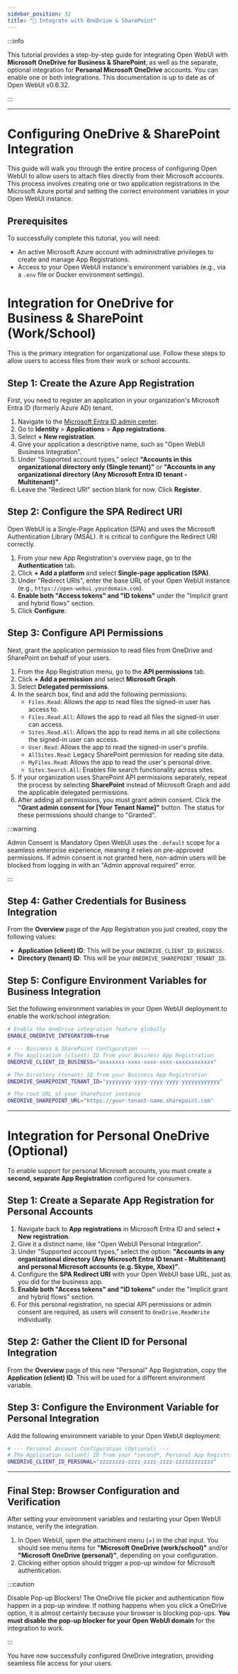 ```yaml
---
sidebar_position: 32
title: "📁 Integrate with OneDrive & SharePoint"
---
```


:::info

This tutorial provides a step-by-step guide for integrating Open WebUI with **Microsoft OneDrive for Business & SharePoint**, as well as the separate, optional integration for **Personal Microsoft OneDrive** accounts. You can enable one or both integrations. This documentation is up to date as of Open WebUI v0.6.32.

:::

---

# Configuring OneDrive & SharePoint Integration

This guide will walk you through the entire process of configuring Open WebUI to allow users to attach files directly from their Microsoft accounts. This process involves creating one or two application registrations in the Microsoft Azure portal and setting the correct environment variables in your Open WebUI instance.

## Prerequisites

To successfully complete this tutorial, you will need:

-   An active Microsoft Azure account with administrative privileges to create and manage App Registrations.
-   Access to your Open WebUI instance's environment variables (e.g., via a `.env` file or Docker environment settings).

# Integration for OneDrive for Business & SharePoint (Work/School)

This is the primary integration for organizational use. Follow these steps to allow users to access files from their work or school accounts.

## Step 1: Create the Azure App Registration

First, you need to register an application in your organization's Microsoft Entra ID (formerly Azure AD) tenant.

1.  Navigate to the [Microsoft Entra ID admin center](https://entra.microsoft.com/).
2.  Go to **Identity** > **Applications** > **App registrations**.
3.  Select **+ New registration**.
4.  Give your application a descriptive name, such as "Open WebUI Business Integration".
5.  Under "Supported account types," select **"Accounts in this organizational directory only (Single tenant)"** or **"Accounts in any organizational directory (Any Microsoft Entra ID tenant - Multitenant)"**.
6.  Leave the "Redirect URI" section blank for now. Click **Register**.

## Step 2: Configure the SPA Redirect URI

Open WebUI is a Single-Page Application (SPA) and uses the Microsoft Authentication Library (MSAL). It is critical to configure the Redirect URI correctly.

1.  From your new App Registration's overview page, go to the **Authentication** tab.
2.  Click **+ Add a platform** and select **Single-page application (SPA)**.
3.  Under "Redirect URIs", enter the base URL of your Open WebUI instance (e.g., `https://open-webui.yourdomain.com`).
4.  **Enable both "Access tokens" and "ID tokens"** under the "Implicit grant and hybrid flows" section.
5.  Click **Configure**.

## Step 3: Configure API Permissions

Next, grant the application permission to read files from OneDrive and SharePoint on behalf of your users.

1.  From the App Registration menu, go to the **API permissions** tab.
2.  Click **+ Add a permission** and select **Microsoft Graph**.
3.  Select **Delegated permissions**.
4.  In the search box, find and add the following permissions:
    -   `Files.Read`: Allows the app to read files the signed-in user has access to.
    -   `Files.Read.All`: Allows the app to read all files the signed-in user can access.
    -   `Sites.Read.All`: Allows the app to read items in all site collections the signed-in user can access.
    -   `User.Read`: Allows the app to read the signed-in user's profile.
    -   `AllSites.Read`: Legacy SharePoint permission for reading site data.
    -   `MyFiles.Read`: Allows the app to read the user's personal drive.
    -   `Sites.Search.All`: Enables file search functionality across sites.
5.  If your organization uses SharePoint API permissions separately, repeat the process by selecting **SharePoint** instead of Microsoft Graph and add the applicable delegated permissions.
6.  After adding all permissions, you must grant admin consent. Click the **"Grant admin consent for [Your Tenant Name]"** button. The status for these permissions should change to "Granted".

:::warning

Admin Consent is Mandatory
Open WebUI uses the `.default` scope for a seamless enterprise experience, meaning it relies on pre-approved permissions. If admin consent is not granted here, non-admin users will be blocked from logging in with an "Admin approval required" error.

:::

## Step 4: Gather Credentials for Business Integration

From the **Overview** page of the App Registration you just created, copy the following values:

-   **Application (client) ID**: This will be your `ONEDRIVE_CLIENT_ID_BUSINESS`.
-   **Directory (tenant) ID**: This will be your `ONEDRIVE_SHAREPOINT_TENANT_ID`.

## Step 5: Configure Environment Variables for Business Integration

Set the following environment variables in your Open WebUI deployment to enable the work/school integration:

```bash
# Enable the OneDrive integration feature globally
ENABLE_ONEDRIVE_INTEGRATION=true

# --- Business & SharePoint Configuration ---
# The Application (client) ID from your Business App Registration
ONEDRIVE_CLIENT_ID_BUSINESS="xxxxxxxx-xxxx-xxxx-xxxx-xxxxxxxxxxxx"

# The Directory (tenant) ID from your Business App Registration
ONEDRIVE_SHAREPOINT_TENANT_ID="yyyyyyyy-yyyy-yyyy-yyyy-yyyyyyyyyyyy"

# The root URL of your SharePoint instance
ONEDRIVE_SHAREPOINT_URL="https://your-tenant-name.sharepoint.com"
```

---

# Integration for Personal OneDrive (Optional)

To enable support for personal Microsoft accounts, you must create a **second, separate App Registration** configured for consumers.

## Step 1: Create a Separate App Registration for Personal Accounts

1.  Navigate back to **App registrations** in Microsoft Entra ID and select **+ New registration**.
2.  Give it a distinct name, like "Open WebUI Personal Integration".
3.  Under "Supported account types," select the option: **"Accounts in any organizational directory (Any Microsoft Entra ID tenant - Multitenant) and personal Microsoft accounts (e.g. Skype, Xbox)"**.
4.  Configure the **SPA Redirect URI** with your Open WebUI base URL, just as you did for the business app.
5.  **Enable both "Access tokens" and "ID tokens"** under the "Implicit grant and hybrid flows" section.
6.  For this personal registration, no special API permissions or admin consent are required, as users will consent to `OneDrive.ReadWrite` individually.

## Step 2: Gather the Client ID for Personal Integration

From the **Overview** page of this new "Personal" App Registration, copy the **Application (client) ID**. This will be used for a different environment variable.

## Step 3: Configure the Environment Variable for Personal Integration

Add the following environment variable to your Open WebUI deployment:

```bash
# --- Personal Account Configuration (Optional) ---
# The Application (client) ID from your *second*, Personal App Registration
ONEDRIVE_CLIENT_ID_PERSONAL="zzzzzzzz-zzzz-zzzz-zzzz-zzzzzzzzzzzz"
```

---

## Final Step: Browser Configuration and Verification

After setting your environment variables and restarting your Open WebUI instance, verify the integration.

1.  In Open WebUI, open the attachment menu (+) in the chat input. You should see menu items for **"Microsoft OneDrive (work/school)"** and/or **"Microsoft OneDrive (personal)"**, depending on your configuration.
2.  Clicking either option should trigger a pop-up window for Microsoft authentication.

:::caution

Disable Pop-up Blockers!
The OneDrive file picker and authentication flow happen in a pop-up window. If nothing happens when you click a OneDrive option, it is almost certainly because your browser is blocking pop-ups. **You must disable the pop-up blocker for your Open WebUI domain** for the integration to work.

:::

You have now successfully configured OneDrive integration, providing seamless file access for your users.

